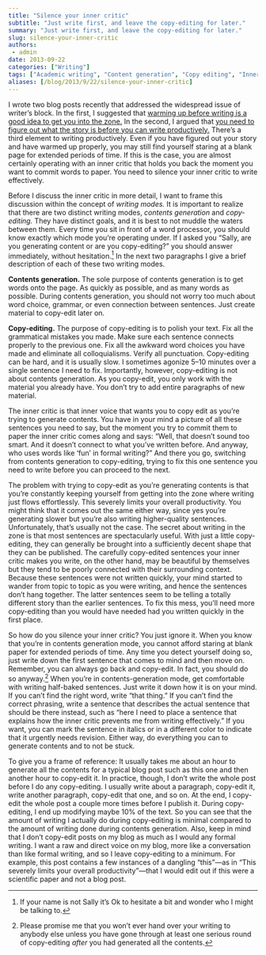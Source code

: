 ```yaml
---
title: "Silence your inner critic"
subtitle: "Just write first, and leave the copy-editing for later."
summary: "Just write first, and leave the copy-editing for later."
slug: silence-your-inner-critic
authors:
 - admin
date: 2013-09-22
categories: ["Writing"]
tags: ["Academic writing", "Content generation", "Copy editing", "Inner critic", "Writer's block"]
aliases: [/blog/2013/9/22/silence-your-inner-critic]
---
```

I wrote two blog posts recently that addressed the widespread issue of writer’s block. In the first, I suggested that [warming up before writing is a good idea to get you into the zone.](/blog/2013/9/16/warm-up-before-you-write) In the second, I argued that [you need to figure out what the story is before you can write productively.](/blog/2013/9/18/its-easier-to-write-when-you-know-what-you-want-to-say) There’s a third element to writing productively. Even if you have figured out your story and have warmed up properly, you may still find yourself staring at a blank page for extended periods of time. If this is the case, you are almost certainly operating with an inner critic that holds you back the moment you want to commit words to paper. You need to silence your inner critic to write effectively.

Before I discuss the inner critic in more detail, I want to frame this discussion within the concept of *writing modes.* It is important to realize that there are two distinct writing modes, *contents generation* and *copy-editing.* They have distinct goals, and it is best to not muddle the waters between them. Every time you sit in front of a word processor, you should know exactly which mode you’re operating under. If I asked you “Sally, are you generating content or are you copy-editing?” you should answer immediately, without hesitation.[^1] In the next two paragraphs I give a brief description of each of these two writing modes.

**Contents generation.** The sole purpose of contents generation is to get words onto the page. As quickly as possible, and as many words as possible. During contents generation, you should not worry too much about word choice, grammar, or even connection between sentences. Just create material to copy-edit later on.

**Copy-editing.** The purpose of copy-editing is to polish your text. Fix all the grammatical mistakes you made. Make sure each sentence connects properly to the previous one. Fix all the awkward word choices you have made and eliminate all colloquialisms. Verify all punctuation. Copy-editing can be hard, and it is usually slow. I sometimes agonize 5--10 minutes over a single sentence I need to fix. Importantly, however, copy-editing is not about contents generation. As you copy-edit, you only work with the material you already have. You don’t try to add entire paragraphs of new material.

The inner critic is that inner voice that wants you to copy edit as you’re trying to generate contents. You have in your mind a picture of all these sentences you need to say, but the moment you try to commit them to paper the inner critic comes along and says: “Well, that doesn’t sound too smart. And it doesn’t connect to what you’ve written before. And anyway, who uses words like ‘fun’ in formal writing?” And there you go, switching from contents generation to copy-editing, trying to fix this one sentence you need to write before you can proceed to the next.

The problem with trying to copy-edit as you’re generating contents is that you’re constantly keeping yourself from getting into the zone where writing just flows effortlessly. This severely limits your overall productivity. You might think that it comes out the same either way, since yes you’re generating slower but you’re also writing higher-quality sentences. Unfortunately, that’s usually not the case. The secret about writing in the zone is that most sentences are spectacularly useful. With just a little copy-editing, they can generally be brought into a sufficiently decent shape that they can be published. The carefully copy-edited sentences your inner critic makes you write, on the other hand, may be beautiful by themselves but they tend to be poorly connected with their surrounding context. Because these sentences were not written quickly, your mind started to wander from topic to topic as you were writing, and hence the sentences don’t hang together. The latter sentences seem to be telling a totally different story than the earlier sentences. To fix this mess, you’ll need more copy-editing than you would have needed had you written quickly in the first place.

So how do you silence your inner critic? You just ignore it. When you know that you’re in contents generation mode, you cannot afford staring at blank paper for extended periods of time. Any time you detect yourself doing so, just write down the first sentence that comes to mind and then move on. Remember, you can always go back and copy-edit. In fact, you should do so anyway.[^2] When you’re in contents-generation mode, get comfortable with writing half-baked sentences. Just write it down how it is on your mind. If you can’t find the right word, write “that thing.” If you can’t find the correct phrasing, write a sentence that describes the actual sentence that should be there instead, such as “here I need to place a sentence that explains how the inner critic prevents me from writing effectively.” If you want, you can mark the sentence in italics or in a different color to indicate that it urgently needs revision. Either way, do everything you can to generate contents and to not be stuck.

To give you a frame of reference: It usually takes me about an hour to generate all the contents for a typical blog post such as this one and then another hour to copy-edit it. In practice, though, I don’t write the whole post before I do any copy-editing. I usually write about a paragraph, copy-edit it, write another paragraph, copy-edit that one, and so on. At the end, I copy-edit the whole post a couple more times before I publish it. During copy-editing, I end up modifying maybe 10% of the text. So you can see that the amount of writing I actually do during copy-editing is minimal compared to the amount of writing done during contents generation. Also, keep in mind that I don’t copy-edit posts on my blog as much as I would any formal writing. I want a raw and direct voice on my blog, more like a conversation than like formal writing, and so I leave copy-editing to a minimum. For example, this post contains a few instances of a dangling “this”—as in “This severely limits your overall productivity”—that I would edit out if this were a scientific paper and not a blog post.

[^1]: If your name is not Sally it’s Ok to hesitate a bit and wonder who I might be talking to.

[^2]: Please promise me that you won’t ever hand over your writing to anybody else unless you have gone through at least one serious round of copy-editing *after* you had generated all the contents.
